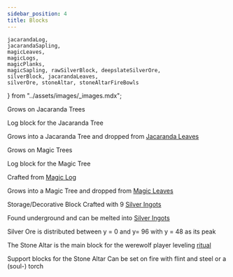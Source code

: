 ```yaml
---
sidebar_position: 4
title: Blocks
---
```


    jacarandaLog,
    jacarandaSapling,
    magicLeaves,
    magicLogs,
    magicPlanks,
    magicSapling, rawSilverBlock, deepslateSilverOre,
    silverBlock, jacarandaLeaves,
    silverOre, stoneAltar, stoneAltarFireBowls
} from "../assets/images/_images.mdx";





<Block title="Jacaranda Leaves" img={jacarandaLeaves} >

Grows on Jacaranda Trees
</Block>

<Block title="Jacaranda Log" img={jacarandaLog} >

Log block for the Jacaranda Tree
</Block>
<Block title="Jacaranda Sapling" img={jacarandaSapling} >

Grows into a Jacaranda Tree and dropped from [Jacaranda Leaves](#jacaranda-leaves)
</Block>
<Block title="Magic Leaves" img={magicLeaves} >

Grows on Magic Trees
</Block>
<Block title="Magic Log" img={magicLogs} >

Log block for the Magic Tree
</Block>
<Block title="Magic Planks" img={magicPlanks} >

Crafted from [Magic Log](#magic-log)
</Block>
<Block title="Magic Sapling" img={magicSapling} >

Grows into a Magic Tree and dropped from [Magic Leaves](#magic-leaves)
</Block>
<Block title="Silver Block" img={silverBlock} >

Storage/Decorative Block
Crafted with 9 [Silver Ingots](./items.mdx#silver-ingot)
</Block>
<Block title="Raw Silver Block" img={rawSilverBlock}>

</Block>
<Block title="Silver Ore" img={silverOre} >

Found underground and can be melted into [Silver Ingots](./items.mdx#silver-ingot)

Silver Ore is distributed between y = 0 and y= 96 with y = 48 as its peak
</Block>
<Block title="Deepslate Silver Ore" img={deepslateSilverOre}>

</Block>
<Block title="Stone Altar" img={stoneAltar} >

The Stone Altar is the main block for the werewolf player leveling [ritual](../werewolf/leveling.md#ritual)
</Block>
<Blocks title="Stone Altar Fire Bowl" img={stoneAltarFireBowls} >

Support blocks for the Stone Altar
Can be set on fire with flint and steel or a (soul-) torch
</Blocks>